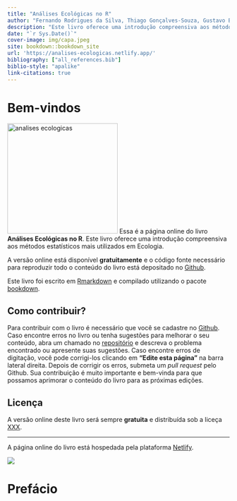 ```yaml
--- 
title: "Análises Ecológicas no R"
author: "Fernando Rodrigues da Silva, Thiago Gonçalves-Souza, Gustavo Brant Paterno, Diogo Borges Provete, Maurício Humberto Vancine"
description: "Este livro oferece uma introdução compreensiva aos métodos estatísticos mais utilizados em Ecologia."
date: "`r Sys.Date()`"
cover-image: img/capa.jpeg
site: bookdown::bookdown_site
url: 'https://analises-ecologicas.netlify.app/'
bibliography: ["all_references.bib"]
biblio-style: "apalike"
link-citations: true
---
```

# Bem-vindos {.unnumbered}

[![analises ecologicas](img/capa.jpeg){.cover width="250"}](https://analises-ecologicas.netlify.app/) Essa é a página online do livro **Análises Ecológicas no R**. Este livro oferece uma introdução compreensiva aos métodos estatísticos mais utilizados em Ecologia. 

A versão online está disponível **gratuitamente** e o código fonte necessário para reproduzir todo o conteúdo do livro está depositado no [Github](https://github.com/paternogbc/livro_aer). 


Este livro foi escrito em [Rmarkdown](https://rmarkdown.rstudio.com/) e compilado utilizando o pacote [bookdown](https://bookdown.org/). 

## Como contribuir? {.unnumbered}

Para contribuir com o livro é necessário que você se cadastre no [Github](https://github.com/).
Caso encontre erros no livro ou tenha sugestões para melhorar o seu conteúdo, abra um chamado no [repositório](https://github.com/paternogbc/livro_aer/issues/new) e descreva o problema encontrado ou apresente suas sugestões. Caso encontre erros de digitação, você pode corrigi-los clicando em **"Edite esta página"** na barra lateral direita. Depois de corrigir os erros, submeta um *pull request* pelo Github. Sua contribuição é muito importante e bem-vinda para que possamos aprimorar o conteúdo do livro para as próximas edições. 

## Licença {.unnumbered}

A versão online deste livro será sempre **gratuita** e distribuída sob a liceça [XXX]().

*** 

A página online do livro está hospedada pela plataforma [Netlify](https://www.netlify.com/).

<a href="https://www.netlify.com"><img src="https://www.netlify.com/img/global/badges/netlify-color-accent.svg"/></a>


\newpage

# Prefácio {-}

\newpage
